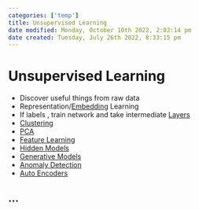 ```yaml
---
categories: ['temp']
title: Unsupervised Learning
date modified: Monday, October 10th 2022, 2:02:14 pm
date created: Tuesday, July 26th 2022, 8:33:15 pm
---
```


# Unsupervised Learning
- Discover useful things from raw data
- Representation/[Embedding](Embedding.qmd) Learning
- If labels , train network and take intermediate [Layers](Layers.qmd)
- [Clustering](Clustering.qmd)
- [PCA](PCA.qmd)
- [Feature Learning](Feature%20Learning.qmd)
- [Hidden Models](Hidden%20Models)
- [Generative Models](Generative%20Models.qmd)
- [Anomaly Detection](Anomaly%20Detection)
- [Auto Encoders](Auto%20Encoders.qmd)

## …



